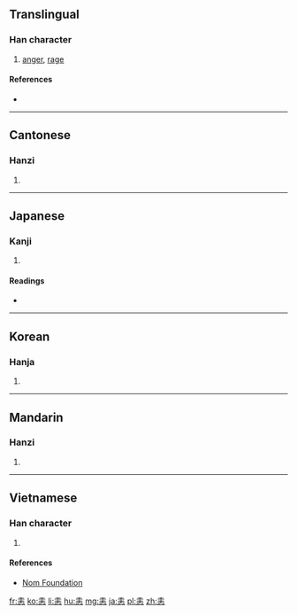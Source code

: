 ==Translingual==

===Han character===
{{Han char|rn=61|rad=心|as=06|sn=10|four=4033<sub>1</sub>|canj=土土心 (GGP)|ids=⿱[[圭]][[心]]}}

# [[anger]], [[rage]]

====References====
* {{Han ref|kx=0384.240|dkj=10566|dj=0715.070|hdz=42289.060|uh=605A|ud=24666|bh=D17D|bd=53629}}

----

==Cantonese==

===Hanzi===
{{yue-hanzi|jyut=[[wai6]]|y=wai6}}

# {{defn|lang=yue|sort=心06}}

----

==Japanese==

===Kanji===
{{ja-kanji|grade=|rs=心06}}

# {{defn|lang=ja|sort=心06}}

====Readings====
* {{ja-readings|on=[[い]] (i)|kun=[[いかる]] (ikaru)}}

----

==Korean==

===Hanja===
{{ko-hanja|hangeul=에|eumhun=|rv=e|mr=e|y=ey}}

# {{defn|lang=ko|sort=心06}}

----

==Mandarin==

===Hanzi===
{{cmn-hanzi|pin=[[huì]] ([[hui4]])|wg=hui<sup>4</sup>}}

# {{defn|lang=cmn|sort=心06}}

----

==Vietnamese==

===Han character===
{{vi-readings|rs=心06| hanviet = [[huệ]], [[khuê]]}}

# {{defn|lang=vi|sort=心06}}

====References====
*[http://nomfoundation.org/common/nom_details.php?codepoint=605a Nom Foundation]

[[fr:恚]]
[[ko:恚]]
[[li:恚]]
[[hu:恚]]
[[mg:恚]]
[[ja:恚]]
[[pl:恚]]
[[zh:恚]]